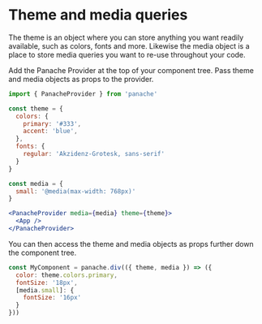 # Theme and media queries

The theme is an object where you can store anything you want readily available, such as colors, fonts and more. Likewise the media object is a place to store media queries you want to re-use throughout your code.

Add the Panache Provider at the top of your component tree. Pass theme and media objects as props to the provider.

```jsx
import { PanacheProvider } from 'panache'

const theme = {
  colors: {
    primary: '#333',
    accent: 'blue',
  },
  fonts: {
    regular: 'Akzidenz-Grotesk, sans-serif'
  }
}

const media = {
  small: '@media(max-width: 768px)'
}
```

```jsx
<PanacheProvider media={media} theme={theme}>
  <App />
</PanacheProvider>
```

You can then access the theme and media objects as props further down the component tree.

```jsx
const MyComponent = panache.div(({ theme, media }) => ({
  color: theme.colors.primary,
  fontSize: '18px',
  [media.small]: {
    fontSize: '16px'
  }
}))
```
